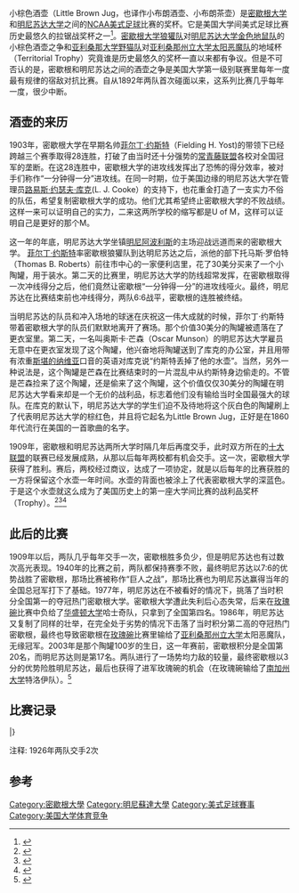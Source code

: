 {{copyedit|time=2014-11-28T22:54:53+00:00}}
{{Infobox college sports rivalry
| name                 = 密歇根大学-明尼苏达大学美式足球对抗 
| rivalry_image        = Big Ten Conference logo.png
| rivalry_image_size   = 
| two_team_image       = 
| two_team_image_size  = 
| team1_image          = Michigan Wolverines Block M.png
| team1_image_size     = 
| team2_image          = MinnesotaGoldenGophers.png
| team2_image_size     = 
| team1                = [[密歇根大学|密歇根大学]]·[[密歇根大学狼獾队|狼獾队]]
| team2                = [[明尼苏达大学|明尼苏达大学]]·[[明尼苏达大学金色地鼠队|金色地鼠队]]
| sport                = 
| total_meetings       = 101
| series_record        = 密歇根占优 73胜–25负–3平
| first_meeting_date   = 1892年10月17日
| first_meeting_result = 明尼苏达14:6密歇根
| last_meeting_date    = 2014年9月27日
| last_meeting_result  = 明尼苏达30:14密歇根
| next_meeting_date    = 2015年10月31日
| longest_win_streak   = 密歇根16连胜(1987–2004)
| current_win_streak   = 明尼苏达1连胜 (2014–今)
| trophy               = 小棕色酒壶 Little Brown Jug 
}}
小棕色酒壶（Little Brown Jug，也译作小布朗酒壶、小布朗茶壶）是[[密歇根大学|密歇根大学]]和[[明尼苏达大学|明尼苏达大学]]之间的[[NCAA|NCAA]][[美式足球|美式足球]]比赛的奖杯。它是美国大学间美式足球比赛历史最悠久的拉锯战奖杯之一<ref>{{cite book|title=Official 2007 NCAA Division I Football Records Book |publisher=National Collegiate Athletic Association |date=2007 |url=http://www.ncaa.org/library/records/football/football_records_book/2007/2007_d1_football_records_book.pdf |deadurl=yes |archiveurl=https://web.archive.org/web/20071201142013/http://www.ncaa.org/library/records/football/football_records_book/2007/2007_d1_football_records_book.pdf |archivedate=2007-12-01 }}</ref>。[[密歇根大学|密歇根大学]][[密歇根大学狼獾队|狼獾队]]对[[明尼苏达大学|明尼苏达大学]][[明尼苏达大学金色地鼠队|金色地鼠队]]的小棕色酒壶之争和[[亚利桑那大学|亚利桑那大学]][[亚利桑那大学野猫队|野猫队]]对[[亚利桑那州立大学|亚利桑那州立大学]][[亚利桑那州立大学太阳恶魔队|太阳恶魔队]]的地域杯（Territorial Trophy）究竟谁是历史最悠久的奖杯一直以来都有争议。但是不可否认的是，密歇根和明尼苏达之间的酒壶之争是美国大学第一级别联赛里每年一度最有规律的宿敌对抗比赛。自从1892年两队首次碰面以来，这系列比赛几乎每年一度，很少中断。
==酒壶的来历==
1903年，密歇根大学在早期名帅[[菲尔丁·约斯特|菲尔丁·约斯特]]（Fielding H. Yost)的带领下已经跨越三个赛季取得28连胜，打破了由当时还十分强势的[[常青藤联盟|常青藤联盟]]各校对全国冠军的垄断。在这28连胜中，密歇根大学的进攻线发挥出了恐怖的得分效率，被对手们称作“一分钟得一分”进攻线。在同一时期，位于美国边缘的明尼苏达大学在管理员[[路易斯·约瑟夫·库克|路易斯·约瑟夫·库克]](L. J. Cooke）的支持下，也花重金打造了一支实力不俗的队伍，希望复制密歇根大学的成功。他们尤其希望终止密歇根大学的不败战绩。这样一来可以证明自己的实力，二来这两所学校的缩写都是U of M，这样可以证明自己是更好的那个M。

这一年的年底，明尼苏达大学坐镇[[明尼阿波利斯|明尼阿波利斯]]的主场迎战远道而来的密歇根大学。 [[菲尔丁·约斯特|菲尔丁·约斯特]]率密歇根狼獾队到达明尼苏达之后，派他的部下托马斯·罗伯特（Thomas B. Roberts）前往市中心的一家便利店里，花了30美分买来了一个小陶罐，用于装水。第二天的比赛里，明尼苏达大学的防线超常发挥，在密歇根取得一次冲线得分之后，他们竟然让密歇根“一分钟得一分”的进攻线哑火。最终，明尼苏达在比赛结束前也冲线得分，两队6:6战平，密歇根的连胜被终结。

当明尼苏达的队员和冲入场地的球迷在庆祝这一伟大成就的时候，菲尔丁·约斯特带着密歇根大学的队员们默默地离开了赛场。那个价值30美分的陶罐被遗落在了更衣室里。第二天，一名叫奥斯卡·芒森（Oscar Munson）的明尼苏达大学雇员无意中在更衣室发现了这个陶罐，他兴奋地将陶罐送到了库克的办公室，并且用带有浓重[[斯堪的纳维亚|斯堪的纳维亚]]口音的英语对库克说“约斯特丢掉了他的水壶”。当然，另外一种说法是，这个陶罐是芒森在比赛结束时的一片混乱中从约斯特身边偷走的。不管是芒森捡来了这个陶罐，还是偷来了这个陶罐，这个价值仅仅30美分的陶罐在明尼苏达大学看来却是一个无价的战利品，标志着他们没有输给当时全国最强大的球队。在库克的默认下，明尼苏达大学的学生们迫不及待地将这个灰白色的陶罐刷上了代表明尼苏达大学的棕红色，并且将它起名为Little Brown Jug，正好是在1860年代流行在美国的一首歌曲的名字。

1909年，密歇根和明尼苏达两所大学时隔几年后再度交手，此时双方所在的[[十大联盟|十大联盟]]的联赛已经发展成熟，从那以后每年两校都有机会交手。这一次，密歇根大学获得了胜利。赛后，两校经过商议，达成了一项协定，就是以后每年的比赛获胜的一方将保留这个水壶一年时间。水壶的背面也被涂上了代表密歇根大学的深蓝色。于是这个水壶就这么成为了美国历史上的第一座大学间比赛的战利品奖杯（Trophy）。<ref>{{cite web|title=The Little Brown Jug|publisher=Michigan Today|url=http://www.umich.edu/news/MT/03/Fal03/jug.html|last=Woodford|first=John|accessdate=2004-10-09|deadurl=yes|archiveurl=https://web.archive.org/web/20041021090706/http://www.umich.edu/news/MT/03/Fal03/jug.html|archivedate=2004-10-21}}</ref><ref>{{cite web|title=The Little Brown Jug - Minnesota vs. Michigan|publisher=GopherSports.com|url=http://www.gophersports.com/sports/m-footbl/spec-rel/brown-jug.html|accessdate=2004-10-09|archive-url=https://web.archive.org/web/20131118095233/http://www.gophersports.com/sports/m-footbl/spec-rel/brown-jug.html|archive-date=2013-11-18|dead-url=yes}}</ref><ref>{{cite web|title=Series History: Minnesota vs. Michigan|publisher=College Football Data Warehouse|url=http://www.cfbdatawarehouse.com/data/div_ia/bigten/minnesota/opponents_records.php?teamid=1977|accessdate=2007-02-27|deadurl=yes|archiveurl=https://web.archive.org/web/20070930013142/http://www.cfbdatawarehouse.com/data/div_ia/bigten/minnesota/opponents_records.php?teamid=1977|archivedate=2007-09-30}}</ref>

==此后的比赛==
1909年以后，两队几乎每年交手一次，密歇根胜多负少，但是明尼苏达也有过数次高光表现。1940年的比赛之前，两队都保持赛季不败，最终明尼苏达以7:6的优势战胜了密歇根，那场比赛被称作“巨人之战”，那场比赛也为明尼苏达赢得当年的全国总冠军打下了基础。1977年，明尼苏达在不被看好的情况下，挑落了当时积分全国第一的夺冠热门密歇根大学。密歇根大学遭此失利后心态失常，后来在[[玫瑰碗|玫瑰碗]]比赛中负给了[[华盛顿大学|华盛顿大学]]哈士奇队，只拿到了全国第四名。1986年，明尼苏达又复制了同样的壮举，在完全处于劣势的情况下击落了当时积分第二高的夺冠热门密歇根，最终也导致密歇根在[[玫瑰碗|玫瑰碗]]比赛里输给了[[亚利桑那州立大学|亚利桑那州立大学]]太阳恶魔队，无缘冠军。2003年是那个陶罐100岁的生日，这一年赛前，密歇根积分是全国第20名，而明尼苏达则是第17名。两队进行了一场势均力敌的较量，最终密歇根以3分的优势险胜明尼苏达，最后也获得了进军玫瑰碗的机会（在玫瑰碗输给了[[南加州大学|南加州大学]]特洛伊队）。<ref>{{cite web|title=Little Brown Jug endures century|date=2003-10-09|first=Sandy|last=Weintraub|publisher=The Daily Orange|url=http://www.dailyorange.com/news/2003/10/09/Sports/Little.Brown.Jug.Endures.Century-523655.shtml|accessdate=2004-10-08|deadurl=yes|archiveurl=https://web.archive.org/web/20040909180231/http://www.dailyorange.com/news/2003/10/09/Sports/Little.Brown.Jug.Endures.Century-523655.shtml|archivedate=2004-09-09}}</ref>

==比赛记录==
{{col-begin}}
{{col-break}}
{{CFB Yearly Record Start | type = rivalry | conf = | bowl = | rivalryteam1 = 明尼苏达 | rivalryteam2 = 密歇根 }}
{{Little Brown Jug Game | year = 1892 | winner = Minn | MinnScore = 14 | MichScore = 6 | location = Minn }}
{{Little Brown Jug Game | year = 1893 | winner = Minn | MinnScore = 34 | MichScore = 20 | location = Mich }}
{{Little Brown Jug Game | year = 1895 | winner = Mich | MinnScore = 0 | MichScore = 20 | location = Mich }}
{{Little Brown Jug Game | year = 1896 | winner = Mich | MinnScore = 4 | MichScore = 6 | location = Minn }}
{{Little Brown Jug Game | year = 1897 | winner = Mich | MinnScore = 0 | MichScore = 14 | location = Mich }}
{{Little Brown Jug Game | year = 1902 | winner = Mich | MinnScore = 6 | MichScore = 23 | location = Mich }}
{{Little Brown Jug Game | year = 1903 | winner = | MinnScore = 6 | MichScore = 6 | location = Minn }}
{{Little Brown Jug Game | year = 1909 | winner = Mich | MinnScore = 6 | MichScore = 15 | location = Minn }}
{{Little Brown Jug Game | year = 1910 | winner = Mich | MinnScore = 0 | MichScore = 6 | location = Mich }}
{{Little Brown Jug Game | year = 1919 | winner = Minn | MinnScore = 34 | MichScore = 7 | location = Mich }}
{{Little Brown Jug Game | year = 1920 | winner = Mich | MinnScore = 0 | MichScore = 3 | location = Minn }}
{{Little Brown Jug Game | year = 1921 | winner = Mich | MinnScore = 0 | MichScore = 38 | location = Mich }}
{{Little Brown Jug Game | year = 1922 | winner = Mich | MinnScore = 7 | MichScore = 16 | location = Minn }}
{{Little Brown Jug Game | year = 1923 | winner = Mich | MinnScore = 0 | MichScore = 10 | location = Mich }}
{{Little Brown Jug Game | year = 1924 | winner = Mich | MinnScore = 0 | MichScore = 13 | location = Minn }}
{{Little Brown Jug Game | year = 1925 | winner = Mich | MinnScore = 0 | MichScore = 35 | location = Mich }}
{{Little Brown Jug Game | year = 1926 | winner = Mich | MinnScore = 0 | MichScore = 20 | location = Mich }}
{{Little Brown Jug Game | year = 1926 | winner = Mich | MinnScore = 6 | MichScore = 7 | location = Minn }}
{{Little Brown Jug Game | year = 1927 | winner = Minn | MinnScore = 13 | MichScore = 7 | location = Mich }}
{{Little Brown Jug Game | year = 1929 | winner = Mich | MinnScore = 6 | MichScore = 7 | location = Minn }}
{{Little Brown Jug Game | year = 1930 | winner = Mich | MinnScore = 0 | MichScore = 7 | location = Mich }}
{{Little Brown Jug Game | year = 1931 | winner = Mich | MinnScore = 0 | MichScore = 6 | location = Mich }}
{{Little Brown Jug Game | year = 1932 | winner = Mich | MinnScore = 0 | MichScore = 3 | location = Minn }}
{{Little Brown Jug Game | year = 1933 | winner = | MinnScore = 0 | MichScore = 0 | location = Mich }}
{{Little Brown Jug Game | year = 1934 | winner = Minn | MinnScore = 34 | MichScore = 0 | location = Minn }}
{{Little Brown Jug Game | year = 1935 | winner = Minn | MinnScore = 40 | MichScore = 0 | location = Mich }}
{{Little Brown Jug Game | year = 1936 | winner = Minn | MinnScore = 26 | MichScore = 0 | location = Minn }}
{{Little Brown Jug Game | year = 1937 | winner = Minn | MinnScore = 39 | MichScore = 6 | location = Mich }}
{{Little Brown Jug Game | year = 1938 | winner = Minn | MinnScore = 7 | MichScore = 6 | location = Minn }}
{{Little Brown Jug Game | year = 1939 | winner = Minn | MinnScore = 20 | MichScore = 7 | location = Mich }}
{{Little Brown Jug Game | year = 1940 | winner = Minn | MinnScore = 7 | MichScore = 6 | location = Minn }}
{{Little Brown Jug Game | year = 1941 | winner = Minn | MinnScore = 7 | MichScore = 0 | location = Mich }}
{{Little Brown Jug Game | year = 1942 | winner = Minn | MinnScore = 16 | MichScore = 14 | location = Minn }}
{{Little Brown Jug Game | year = 1943 | winner = Mich | MinnScore = 6 | MichScore = 49 | location = Mich }}
{{Little Brown Jug Game | year = 1944 | winner = Mich | MinnScore = 13 | MichScore = 28 | location = Minn }}
{{Little Brown Jug Game | year = 1945 | winner = Mich | MinnScore = 0 | MichScore = 26 | location = Mich }}
{{Little Brown Jug Game | year = 1946 | winner = Mich | MinnScore = 0 | MichScore = 21 | location = Minn }}
{{Little Brown Jug Game | year = 1947 | winner = Mich | MinnScore = 6 | MichScore = 13 | location = Mich }}
{{Little Brown Jug Game | year = 1948 | winner = Mich | MinnScore = 14 | MichScore = 27 | location = Minn }}
{{Little Brown Jug Game | year = 1949 | winner = Mich | MinnScore = 7 | MichScore = 14 | location = Mich }}
{{Little Brown Jug Game | year = 1950 | winner = | MinnScore = 7 | MichScore = 7 | location = Minn }}
{{Little Brown Jug Game | year = 1951 | winner = Mich | MinnScore = 27 | MichScore = 54 | location = Mich }}
{{Little Brown Jug Game | year = 1952 | winner = Mich | MinnScore = 0 | MichScore = 21 | location = Mich }}
{{Little Brown Jug Game | year = 1953 | winner = Minn | MinnScore = 22 | MichScore = 0 | location = Minn }}
{{Little Brown Jug Game | year = 1954 | winner = Mich | MinnScore = 0 | MichScore = 34 | location = Mich }}
{{Little Brown Jug Game | year = 1955 | winner = Mich | MinnScore = 13 | MichScore = 14 | location = Minn }}
{{Little Brown Jug Game | year = 1956 | winner = Minn | MinnScore = 20 | MichScore = 7 | location = Mich }}
{{Little Brown Jug Game | year = 1957 | winner = Mich | MinnScore = 7 | MichScore = 24 | location = Minn }}
{{Little Brown Jug Game | year = 1958 | winner = Mich | MinnScore = 19 | MichScore = 20 | location = Mich }}
{{Little Brown Jug Game | year = 1959 | winner = Mich | MinnScore = 6 | MichScore = 14 | location = Minn }}
{{Little Brown Jug Game | year = 1960 | winner = Minn | MinnScore = 10 | MichScore = 0 | location = Mich }}
{{Little Brown Jug Game | year = 1961 | winner = Minn | MinnScore = 23 | MichScore = 20 | location = Minn }}
{{Little Brown Jug Game | year = 1962 | winner = Minn | MinnScore = 17 | MichScore = 0 | location = Mich }}
{{Little Brown Jug Game | year = 1963 | winner = Minn | MinnScore = 6 | MichScore = 0 | location = Minn }}
{{Little Brown Jug Game | year = 1964 | winner = Mich | MinnScore = 12 | MichScore = 19 | location = Mich }}
{{Little Brown Jug Game | year = 1965 | winner = Minn | MinnScore = 14 | MichScore = 13 | location = Minn }}
{{Little Brown Jug Game | year = 1966 | winner = Mich | MinnScore = 0 | MichScore = 49 | location = Mich }}
{{Little Brown Jug Game | year = 1967 | winner = Minn | MinnScore = 20 | MichScore = 15 | location = Minn }}
{{Little Brown Jug Game | year = 1968 | winner = Mich | MinnScore = 20 | MichScore = 33 | location = Mich }}
{{Little Brown Jug Game | year = 1969 | winner = Mich | MinnScore = 9 | MichScore = 35 | location = Minn }}
|}
{{col-break}}
{{CFB Yearly Record Start | type = rivalry | conf = | bowl = | rivalryteam1 = 明尼苏达 | rivalryteam2 = 密歇根 }}
{{Little Brown Jug Game | year = 1970 | winner = Mich | MinnScore = 13 | MichScore = 39 | location = Mich }}
{{Little Brown Jug Game | year = 1971 | winner = Mich | MinnScore = 7 | MichScore = 35 | location = Minn }}
{{Little Brown Jug Game | year = 1972 | winner = Mich | MinnScore = 0 | MichScore = 42 | location = Mich }}
{{Little Brown Jug Game | year = 1973 | winner = Mich | MinnScore = 7 | MichScore = 34 | location = Minn }}
{{Little Brown Jug Game | year = 1974 | winner = Mich | MinnScore = 0 | MichScore = 49 | location = Mich }}
{{Little Brown Jug Game | year = 1975 | winner = Mich | MinnScore = 21 | MichScore = 28 | location = Minn }}
{{Little Brown Jug Game | year = 1976 | winner = Mich | MinnScore = 0 | MichScore = 45 | location = Mich }}
{{Little Brown Jug Game | year = 1977 | winner = Minn | MinnScore = 16 | MichScore = 0 | location = Minn }}
{{Little Brown Jug Game | year = 1978 | winner = Mich | MinnScore = 10 | MichScore = 42 | location = Mich }}
{{Little Brown Jug Game | year = 1979 | winner = Mich | MinnScore = 21 | MichScore = 31 | location = Mich }}
{{Little Brown Jug Game | year = 1980 | winner = Mich | MinnScore = 14 | MichScore = 37 | location = Minn }}
{{Little Brown Jug Game | year = 1981 | winner = Mich | MinnScore = 13 | MichScore = 34 | location = Minn }}
{{Little Brown Jug Game | year = 1982 | winner = Mich | MinnScore = 14 | MichScore = 52 | location = Mich }}
{{Little Brown Jug Game | year = 1983 | winner = Mich | MinnScore = 10 | MichScore = 58 | location = Minn }}
{{Little Brown Jug Game | year = 1984 | winner = Mich | MinnScore = 7 | MichScore = 31 | location = Mich }}
{{Little Brown Jug Game | year = 1985 | winner = Mich | MinnScore = 7 | MichScore = 48 | location = Minn }}
{{Little Brown Jug Game | year = 1986 | winner = Minn | MinnScore = 20 | MichScore = 17 | location = Mich }}
{{Little Brown Jug Game | year = 1987 | winner = Mich | MinnScore = 20 | MichScore = 30 | location = Minn }}
{{Little Brown Jug Game | year = 1988 | winner = Mich | MinnScore = 7 | MichScore = 22 | location = Mich }}
{{Little Brown Jug Game | year = 1989 | winner = Mich | MinnScore = 15 | MichScore = 49 | location = Minn }}
{{Little Brown Jug Game | year = 1990 | winner = Mich | MinnScore = 18 | MichScore = 35 | location = Mich }}
{{Little Brown Jug Game | year = 1991 | winner = Mich | MinnScore = 6 | MichScore = 52 | location = Minn }}
{{Little Brown Jug Game | year = 1992 | winner = Mich | MinnScore = 13 | MichScore = 63 | location = Mich }}
{{Little Brown Jug Game | year = 1993 | winner = Mich | MinnScore = 7 | MichScore = 58 | location = Minn }}
{{Little Brown Jug Game | year = 1994 | winner = Mich | MinnScore = 22 | MichScore = 38 | location = Mich }}
{{Little Brown Jug Game | year = 1995 | winner = Mich | MinnScore = 17 | MichScore = 52 | location = Mich }}
{{Little Brown Jug Game | year = 1996 | winner = Mich | MinnScore = 10 | MichScore = 44 | location = Minn }}
{{Little Brown Jug Game | year = 1997 | winner = Mich | MinnScore = 3 | MichScore = 24 | location = Mich }}
{{Little Brown Jug Game | year = 1998 | winner = Mich | MinnScore = 10 | MichScore = 15 | location = Minn }}
{{Little Brown Jug Game | year = 2001 | winner = Mich | MinnScore = 10 | MichScore = 31 | location = Mich }}
{{Little Brown Jug Game | year = 2002 | winner = Mich | MinnScore = 24 | MichScore = 41 | location = Minn }}
{{Little Brown Jug Game | year = 2003 | winner = Mich | MinnScore = 35 | MichScore = 38 | location = Minn }}
{{Little Brown Jug Game | year = 2004 | winner = Mich | MinnScore = 24 | MichScore = 27 | location = Mich }}
{{Little Brown Jug Game | year = 2005 | winner = Minn | MinnScore = 23 | MichScore = 20 | location = Mich }}
{{Little Brown Jug Game | year = 2006 | winner = Mich | MinnScore = 14 | MichScore = 28 | location = Minn }}
{{Little Brown Jug Game | year = 2007 | winner = Mich | MinnScore = 10 | MichScore = 34 | location = Mich }}
{{Little Brown Jug Game | year = 2008 | winner = Mich | MinnScore = 6 | MichScore = 29 | location = Minn }}
{{Little Brown Jug Game | year = 2011 | winner = Mich | MinnScore = 0 | MichScore = 58 | location = Mich }}
{{Little Brown Jug Game | year = 2012 | winner = Mich | MinnScore = 13 | MichScore = 35 | location = Minn }}
{{Little Brown Jug Game | year = 2013 | winner = Mich | MinnScore = 13 | MichScore = 42 | location = Mich }}
{{Little Brown Jug Game | year= 2014 | winner = Minn | MinnScore = 30| MichScore = 14| location = Mich }}
{{Little Brown Jug Game | year= 2015 | winner = Mich | MinnScore = 26| MichScore = 29| location = Minn }}
{{Little Brown Jug Game | year= 2017 | winner = Mich | MinnScore = 10| MichScore = 33| location = Mich }}
{{CFB Yearly Record End
 | rivalrygame = yes
 | overall  = Michigan leads 75–25–3
 | bcs      = no
 | poll     = no
 | polltype =
}}
{{col-end}}



注释: 1926年两队交手2次

==参考==
{{Reflist}}
{{NCAA}}
{{十大联盟}}
{{密歇根大学}}

[[Category:密歇根大學|Category:密歇根大學]]
[[Category:明尼蘇達大學|Category:明尼蘇達大學]]
[[Category:美式足球賽事|Category:美式足球賽事]]
[[Category:美国大学体育竞争|Category:美国大学体育竞争]]